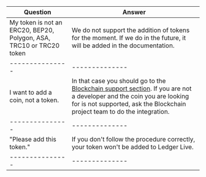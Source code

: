 | Question        |  Answer        | 
| --------------- | -------------- | 
| My token is not an ERC20, BEP20, Polygon, ASA, TRC10 or TRC20 token   | We do not support the addition of tokens for the moment. If we do in the future, it will be added in the documentation. | 
| --------------- | -------------- | 
| I want to add a coin, not a token.  | In that case you should go to the [Blockchain support section](../../coin/general-process/). If you are not a developer and the coin you are looking for is not supported, ask the Blockchain project team to do the integration. | 
| --------------- | -------------- | 
| "Please add this token." | If you don't follow the procedure correctly, your token won't be added to Ledger Live. | 
| --------------- | -------------- | 